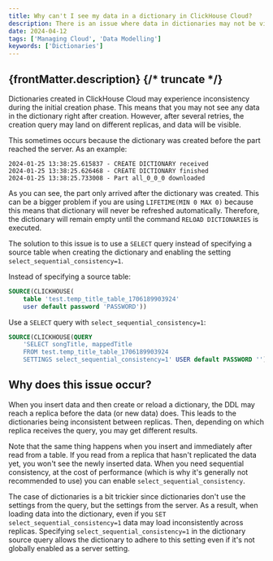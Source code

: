 ```yaml
---
title: Why can't I see my data in a dictionary in ClickHouse Cloud?
description: There is an issue where data in dictionaries may not be visible immediately after creation.
date: 2024-04-12
tags: ['Managing Cloud', 'Data Modelling']
keywords: ['Dictionaries']
---
```


{frontMatter.description}
{/* truncate */}
---

Dictionaries created in ClickHouse Cloud may experience inconsistency during the initial creation phase. This means that you may not see any data in the dictionary right after creation. However, after several retries, the creation query may land on different replicas, and data will be visible.

This sometimes occurs because the dictionary was created before the part reached the server. As an example:

```
2024-01-25 13:38:25.615837 - CREATE DICTIONARY received
2024-01-25 13:38:25.626468 - CREATE DICTIONARY finished
2024-01-25 13:38:25.733008 - Part all_0_0_0 downloaded
```

As you can see, the part only arrived after the dictionary was created. This can be a bigger problem if you are using `LIFETIME(MIN 0 MAX 0)` because this means that dictionary will never be refreshed automatically. Therefore, the dictionary will remain empty until the command `RELOAD DICTIONARIES` is executed.

The solution to this issue is to use a `SELECT` query instead of specifying a source table when creating the dictionary and enabling the setting `select_sequential_consistency=1`.

Instead of specifying a source table:

```sql
SOURCE(CLICKHOUSE(
    table 'test.temp_title_table_1706189903924'
    user default password 'PASSWORD'))
```

Use a `SELECT` query with `select_sequential_consistency=1`:

```sql
SOURCE(CLICKHOUSE(QUERY
    'SELECT songTitle, mappedTitle
    FROM test.temp_title_table_1706189903924
    SETTINGS select_sequential_consistency=1' USER default PASSWORD ''))
```

## Why does this issue occur?

When you insert data and then create or reload a dictionary, the DDL may reach a replica before the data (or new data) does. This leads to the dictionaries being inconsistent between replicas. Then, depending on which replica receives the query, you may get different results.

Note that the same thing happens when you insert and immediately after read from a table. If you read from a replica that hasn't replicated the data yet, you won't see the newly inserted data. When you need sequential consistency, at the cost of performance (which is why it's generally not recommended to use) you can enable `select_sequential_consistency`.

The case of dictionaries is a bit trickier since dictionaries don't use the settings from the query, but the settings from the server. As a result, when loading data into the dictionary, even if you `SET select_sequential_consistency=1` data may load inconsistently across replicas. Specifying `select_sequential_consistency=1` in the dictionary source query allows the dictionary to adhere to this setting even if it's not globally enabled as a server setting.
